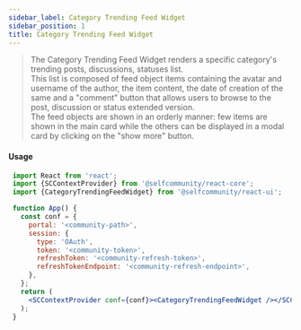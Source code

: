 ```yaml
---
sidebar_label: Category Trending Feed Widget
sidebar_position: 1
title: Category Trending Feed Widget
---
```


> The Category Trending Feed Widget renders a specific category's trending posts, discussions, statuses list.<br/>
This list is composed of feed object items containing the avatar and username of the author, the item content, the date of creation of the same
and a "comment" button that allows users to browse to the post, discussion or status extended version.<br/>
The feed objects are shown in an orderly manner: few items are shown in the main card while the others can be displayed in a modal card by clicking on the "show more" button.



[//]: # (<Logged><CategoryTrendingFeedWidget/></Logged>)


#### Usage

```jsx
 import React from 'react';
 import {SCContextProvider} from '@selfcommunity/react-core';
 import {CategoryTrendingFeedWidget} from '@selfcommunity/react-ui';

 function App() {
   const conf = {
     portal: '<community-path>',
     session: {
       type: 'OAuth',
       token: '<community-token>',
       refreshToken: '<community-refresh-token>',
       refreshTokenEndpoint: '<community-refresh-endpoint>',
     },
   };
   return (
     <SCContextProvider conf={conf}><CategoryTrendingFeedWidget /></SCContextProvider>
   );
 }
```